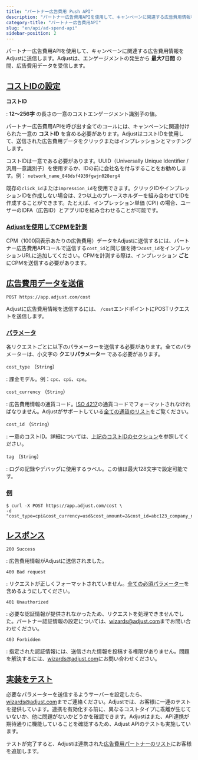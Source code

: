 ```yaml
---
title: "パートナー広告費用 Push API"
description: "パートナー広告費用APIを使用して、キャンペーンに関連する広告費用情報をAdjustに送信します。"
category-title: "パートナー広告費用API"
slug: "en/api/ad-spend-api"
sidebar-position: 2
---
```

パートナー広告費用APIを使用して、キャンペーンに関連する広告費用情報をAdjustに送信します。Adjustは、エンゲージメントの発生から **最大7日間** の間、広告費用データを受信します。

[コストIDの設定](cost-id)
-------------------

**コストID** 

: **12〜256字** の長さの一意のコストエンゲージメント識別子の値。

パートナー広告費用APIを呼び出す全てのコールには、キャンペーンに関連付けられた一意の **コストID** を含める必要があります。AdjustはコストIDを使用して、送信された広告費用データをクリックまたはインプレッションとマッチングします。

コストIDは一意である必要があります。UUID（Universally Unique Identifier / 汎用一意識別子）を使用するか、IDの前に会社名を付与することをお勧めします。例： `network_name_848dsf4939fgwjn028erg4`

既存の`click_id`または`impression_id`を使用できます。クリックIDやインプレッションIDを作成しない場合は、2つ以上のプレースホルダーを組み合わせてIDを作成することができます。たとえば、インプレッション単価 \(CPI\) の場合、ユーザーのIDFA（広告ID）とアプリIDを組み合わせることが可能です。

### [Adjustを使用してCPMを計測](measure-cpm-with-adjust)

CPM（1000回表示あたりの広告費用）データをAdjustに送信するには、パートナー広告費用APIコールで送信する`cost_id`と同じ値を持つ`cost_id`をインプレッションURLに追加してください。CPMを計測する際は、インプレッション **ごと** にCPMを送信する必要があります。

[広告費用データを送信](send-ad-spend-data)
--------------------------------

<codeblock title="エンドポイント" highlight="/cost"> 

```http
POST https://app.adjust.com/cost
```

</CodeBlock> 

Adjustに広告費用情報を送信するには、 `/cost`エンドポイントにPOSTリクエストを送信します。

### [パラメータ](parameters)

各リクエストごとに以下のパラメーターを送信する必要があります。全てのパラメーターは、小文字の **クエリパラメーター** である必要があります。

`cost_type` （`String`）

: 課金モデル。例：`cpc`、`cpi`、`cpe`。

`cost_currency` （`String`）

: 広告費用情報の通貨コード。[ISO 4217](https://www.iban.com/currency-codes)の通貨コードでフォーマットされなければなりません。Adjustがサポートしている[全ての通貨のリスト](https://help.adjust.com/en/article/supported-currencies)をご覧ください。

`cost_id` （`String`）

: 一意のコストID。詳細については、[上記のコストIDのセクション](#cost-id)を参照してください。

`tag` （`String`）

: ログの記録やデバッグに使用するラベル。この値は最大128文字で設定可能です。

### [例](example)

<codeblock title="cURL" highlight="cost_type, cost_currency, cost_amount, cost_id, tag"> 

```console
$ curl -X POST https://app.adjust.com/cost \
-d "cost_type=cpi&cost_currency=usd&cost_amount=2&cost_id=abc123_company_name_test_1&tag=company_name_test"
```

</CodeBlock> 

[レスポンス](responses)
------------------

`200 Success`

: 広告費用情報がAdjustに送信されました。

`400 Bad request`

: リクエストが正しくフォーマットされていません。[全ての必須パラメーター](#parameters)を含めるようにしてください。

`401 Unauthorized`

: 必要な認証情報が提供されなかったため、リクエストを処理できませんでした。パートナー認証情報の設定については、[wizards@adjust.com](mailto:wizards@adjust.com)までお問い合わせください。

`403 Forbidden`

: 指定された認証情報には、送信された情報を投稿する権限がありません。問題を解決するには、[wizards@adjust.com](mailto:wizards@adjust.com)にお問い合わせください。

[実装をテスト](test-your-integration)
-------------------------------

必要なパラメーターを送信するようサーバーを設定したら、[wizards@adjust.com](mailto:wizards@adjust.com)までご連絡ください。Adjustでは、お客様に一連のテストを提供しています。連携を有効化する前に、異なるコストタイプに乖離が生じていないか、他に問題がないかどうかを確認できます。Adjustはまた、API連携が期待通りに機能していることを確認するため、Adjust APIのテストも実施しています。

テストが完了すると、Adjustは連携された[広告費用パートナーのリスト](https://help.adjust.com/en/article/ad-spend-api-integrations#supported-partners)にお客様を追加します。

